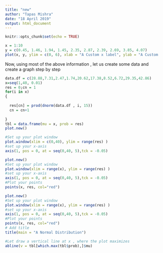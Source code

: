 ---
title: "new"
author: "Tapas Mishra"
date: "18 April 2019"
output: html_document
---

```{r setup, include=FALSE}
knitr::opts_chunk$set(echo = TRUE)
```



```{r fig.width=5, fig.height=5}
x = 1:10 
y = c(0.45, 1.46, 1.94, 1.45, 2.35, 2.87, 2.39, 2.69, 3.85, 4.07)
plot(x, y, ylim = c(0, 6), xlab = "A Custom x label", ylab = "A Custom y label", main = "A Basic Scatter Plot")

```
Now, using most of the above information , let us create some data and create a graph step by step

```{r fig.width=5, fig.height=1.5}

data.df = c(28.88,7.31,2.47,1.74,20.62,17.38,8.52,6.72,29.35,42.86)
x=seq(1,40, 0.01)
res = 0;cn = 1
for(i in x)
{
  
  res[cn] = prod(dnorm(data.df , i, 15))
  cn = cn+1
  
}
tbl = data.frame(mu = x, prob = res)
plot.new()

#Set up your plot window
plot.window(xlim = c(0,40), ylim = range(res) )
#set up your x-axis
axis(1, pos = 0, at = seq(0,40, 5),tck = -0.05) 


```


```{r}

plot.new()
#Set up your plot window
plot.window(xlim = range(x), ylim = range(res) )
#set up your x-axis
axis(1, pos = 0, at = seq(0,40, 5),tck = -0.05)
#Plot your points
points(x, res, col="red")

```


```{r}
plot.new()
#Set up your plot window
plot.window(xlim = range(x), ylim = range(res) )
#set up your x-axis
axis(1, pos = 0, at = seq(0,40, 5),tck = -0.05)
#Plot your points
points(x, res, col="red")
# Add title
title(main = "A Normal Distribution")

#Let draw a vertical line at x , where the plot maximizes
abline(v = tbl[which.max(tbl$prob),]$mu)

```

